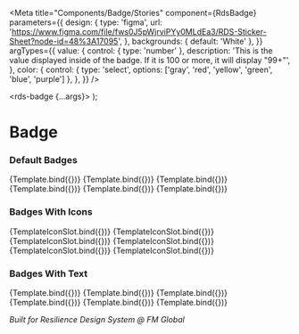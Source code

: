 
<Meta
  title="Components/Badge/Stories"
  component={RdsBadge}
  parameters={{
    design: {
      type: 'figma',
      url: 'https://www.figma.com/file/fws0J5pWjrviPYy0MLdEa3/RDS-Sticker-Sheet?node-id=48%3A17095',
    },
    backgrounds: { default: 'White' },
  }}
  argTypes={{
    value: {
      control: { type: 'number' },
      description: 'This is the value displayed inside of the badge. If it is 100 or more, it will display "99+"',
    },
    color: {
      control: { type: 'select', options: ['gray', 'red', 'yellow', 'green', 'blue', 'purple'] },
    },
  }}
/>


  <rds-badge {...args}>
    <rds-hero-icon name="arrow-sm-up" slot="icon"></rds-hero-icon>
  </rds-badge>
);

# Badge

### Default Badges

<Canvas>
  <Story
    name="Default: Gray"
    args={{
      value: 100,
    }}
  >
    {Template.bind({})}
  </Story>
  <Story
    name="Default: Red"
    args={{
      value: 100,
      color: 'red',
    }}
  >
    {Template.bind({})}
  </Story>
  <Story
    name="Default: Yellow"
    args={{
      value: 120,
      color: 'yellow',
    }}
  >
    {Template.bind({})}
  </Story>
  <Story
    name="Default: Green"
    args={{
      value: 100,
      color: 'green',
    }}
  >
    {Template.bind({})}
  </Story>
  <Story
    name="Default: Blue"
    args={{
      value: 100,
      color: 'blue',
    }}
  >
    {Template.bind({})}
  </Story>
  <Story
    name="Default: Purple"
    args={{
      value: 100,
      color: 'purple',
    }}
  >
    {Template.bind({})}
  </Story>
</Canvas>

### Badges With Icons

<Canvas>
  <Story
    name="With Icon: Gray"
    args={{
      value: 100,
    }}
  >
    {TemplateIconSlot.bind({})}
  </Story>
  <Story
    name="With Icon: Red"
    args={{
      value: 100,
      color: 'red',
    }}
  >
    {TemplateIconSlot.bind({})}
  </Story>
  <Story
    name="With Icon: Yellow"
    args={{
      value: 100,
      color: 'yellow',
    }}
  >
    {TemplateIconSlot.bind({})}
  </Story>
  <Story
    name="With Icon: Green"
    args={{
      value: 100,
      color: 'green',
    }}
  >
    {TemplateIconSlot.bind({})}
  </Story>
  <Story
    name="With Icon: Blue"
    args={{
      value: 100,
      color: 'blue',
    }}
  >
    {TemplateIconSlot.bind({})}
  </Story>
  <Story
    name="With Icon: Purple"
    args={{
      value: 100,
      color: 'purple',
    }}
  >
    {TemplateIconSlot.bind({})}
  </Story>
</Canvas>

### Badges With Text

<Canvas>
  <Story
    name="Text: Gray"
    args={{
      text: 'Inactive',
    }}
  >
    {Template.bind({})}
  </Story>
  <Story
    name="Text: Red"
    args={{
      text: 'Busy',
      color: 'red',
    }}
  >
    {Template.bind({})}
  </Story>
  <Story
    name="Text: Yellow"
    args={{
      text: 'Pending',
      color: 'yellow',
    }}
  >
    {Template.bind({})}
  </Story>
  <Story
    name="Text: Green"
    args={{
      text: 'Active',
      color: 'green',
    }}
  >
    {Template.bind({})}
  </Story>
  <Story
    name="Text: Blue"
    args={{
      text: 'Waiting',
      color: 'blue',
    }}
  >
    {Template.bind({})}
  </Story>
  <Story
    name="Text: Purple"
    args={{
      text: 'Away',
      color: 'purple',
    }}
  >
    {Template.bind({})}
  </Story>
</Canvas>

_Built for Resilience Design System @ FM Global_
